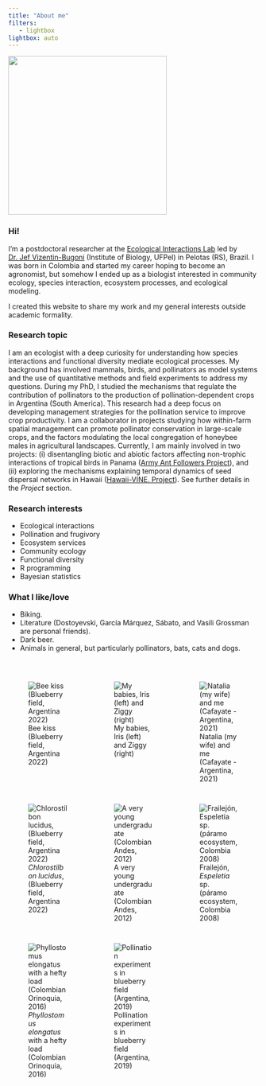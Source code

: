 ```yaml
---
title: "About me"
filters:
   - lightbox
lightbox: auto
---
```


![](photos/IMG_8708.jpg){fig-align="center" width="319"}

### Hi!

I'm a postdoctoral researcher at the [Ecological Interactions Lab](https://sites.google.com/site/vizentinbugoni/) led by [Dr. Jef Vizentin-Bugoni](https://sites.google.com/site/vizentinbugoni/home/people) (Institute of Biology, UFPel) in Pelotas (RS), Brazil. I was born in Colombia and started my career hoping to become an agronomist, but somehow I ended up as a biologist interested in community ecology, species interaction, ecosystem processes, and ecological modeling.

I created this website to share my work and my general interests outside academic formality.

### Research topic

I am an ecologist with a deep curiosity for understanding how species interactions and functional diversity mediate ecological processes. My background has involved mammals, birds, and pollinators as model systems and the use of quantitative methods and field experiments to address my questions. During my PhD, I studied the mechanisms that regulate the contribution of pollinators to the production of pollination-dependent crops in Argentina (South America). This research had a deep focus on developing management strategies for the pollination service to improve crop productivity. I am a collaborator in projects studying how within-farm spatial management can promote pollinator conservation in large-scale crops, and the factors modulating the local congregation of honeybee males in agricultural landscapes. Currently, I am mainly involved in two projects: (i) disentangling biotic and abiotic factors affecting non-trophic interactions of tropical birds in Panama ([Army Ant Followers Project](https://www.tarwaterlab.com/copy-of-panama-plumas-project)), and (ii) exploring the mechanisms explaining temporal dynamics of seed dispersal networks in Hawaii ([Hawaii-VINE. Project](https://www.tarwaterlab.com/hawaii-vine-project)). See further details in the *Project* section.


### Research interests

-   Ecological interactions
-   Pollination and frugivory
-   Ecosystem services
-   Community ecology
-   Functional diversity
-   R programming
-   Bayesian statistics

### What I like/love

-   Biking.
-   Literature (Dostoyevski, García Márquez, Sábato, and Vasili Grossman are personal friends).
-   Dark beer.
-   Animals in general, but particularly pollinators, bats, cats and dogs.

\

::: {style="display: grid;grid-template-columns: repeat(auto-fill, minmax(150px, 1fr));grid-gap: 1em;"}
![Bee kiss (Blueberry field, Argentina 2022)](photos/bee_kiss.jpg){group="my-gallery"}

![My babies, Iris (left) and Ziggy (right)](photos/IMG_1347.jpg){group="my-gallery"}

![Natalia (my wife) and me (Cafayate - Argentina, 2021)](photos/IMG_8753.jpg){group="my-gallery"}

![*Chlorostilbon lucidus*, (Blueberry field, Argentina 2022)](photos/DSCN3099.jpg){group="my-gallery"}


![A very young undergraduate (Colombian Andes, 2012)](photos/IMG_0049.jpg){group="my-gallery"}


![Frailejón, *Espeletia* sp. (páramo ecosystem, Colombia 2008)](photos/GEDC0158.jpg){group="my-gallery"}

![*Phyllostomus elongatus* with a hefty load (Colombian Orinoquia, 2016)](photos/Phyllostomus_elongatus.jpg){group="my-gallery"}

![Pollination experiments in blueberry field (Argentina, 2019)](photos/IMG_20190523_151734.jpg){group="my-gallery"}




:::



